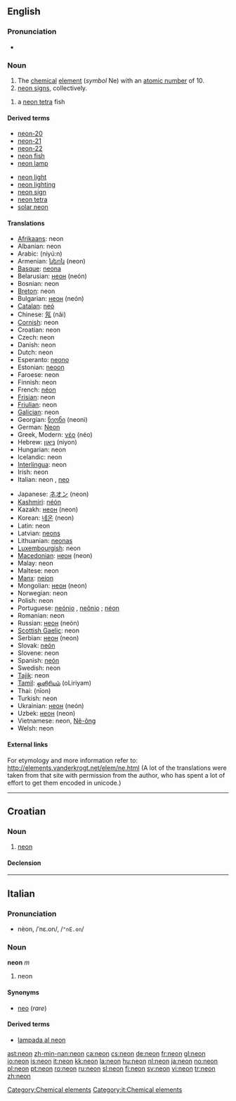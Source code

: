 {{see|Neon|neón|néon|néón}}
==English==

{{elements|Ne|fluorine|F|sodium|Na}}

===Pronunciation===
*{{audio|en-us-neon.ogg|Audio (US)}}

===Noun===
{{en-noun|-}}
{{wikipedia}}

# The [[chemical]] [[element]] (''symbol'' Ne) with an [[atomic number]] of 10.
# [[neon sign]]s, collectively.
{{en-noun}}
# a [[neon tetra]] fish

====Derived terms====
{{top2}}
*[[neon-20]]
*[[neon-21]]
*[[neon-22]]
*[[neon fish]]
*[[neon lamp]]
{{mid2}}
*[[neon light]]
*[[neon lighting]]
*[[neon sign]]
*[[neon tetra]]
*[[solar neon]]
{{bottom2}}

====Translations====
{{trans-top|element}}
*[[Afrikaans]]: neon
*Albanian: neon
*Arabic: {{ARchar|[[نيون]]}} (niyú:n) {{m}}
*Armenian: [[նեոն]] (neon)
*[[Basque]]: [[neona]]
*Belarusian: [[неон]] (neón) {{m}}
*Bosnian: neon
*[[Breton]]: neon {{m}}
*Bulgarian: [[неон]] (neón) {{m}}
*[[Catalan]]: [[neó]]
*Chinese: [[氖]] (nǎi)
*[[Cornish]]: neon
*Croatian: neon
*Czech: neon
*Danish: neon
*Dutch: neon {{n}}
*Esperanto: [[neono]]
*Estonian: [[neoon]]
*Faroese: neon
*Finnish: neon
*French: [[néon]] {{m}}
*[[Frisian]]: neon
*[[Friulian]]: neon
*[[Galician]]: neon
*Georgian: [[ნეონი]] (neoni)
*German: [[Neon]] {{n}}
*Greek, Modern: [[νέο]] (néo) {{n}}
*Hebrew: [[ניאון]] (niyon)
*Hungarian: neon
*Icelandic: neon
*[[Interlingua]]: neon
*Irish: neon
*Italian: neon {{m}}, [[neo]] {{m}}
{{trans-mid}}
*Japanese: [[ネオン]] (neon)
*[[Kashmiri]]: [[néón]]
*Kazakh: [[неон]] (neon)
*Korean: [[네온]] (neon)
*Latin: neon
*Latvian: [[neons]]
*Lithuanian: [[neonas]]
*[[Luxembourgish]]: neon
*[[Macedonian]]: [[неон]] (neon)
*Malay: neon
*Maltese: neon
*[[Manx]]: [[neion]]
*Mongolian: [[неон]] (neon)
*Norwegian: neon
*Polish: neon {{m}}
*Portuguese: [[neónio]] {{m}} {{italbrac|Portugal}}, [[neônio]] {{m}} {{italbrac|Brazil}}; [[néon]] {{m}}
*Romanian: neon {{n}}
*Russian: [[неон]] (neón) {{m}}
*[[Scottish Gaelic]]: neon
*Serbian: [[неон]] (neon) {{m}}
*Slovak: [[neón]]
*Slovene: neon
*Spanish: [[neón]] {{m}}
*Swedish: neon
*[[Tajik]]: neon
*[[Tamil]]: [[ஒளிரியம்]] (oLiriyam)
*Thai: {{THchar|[[นีออน]]}} (nīon)
*Turkish: neon
*Ukrainian: [[неон]] (neón) {{m}}
*Uzbek: [[неон]] (neon)
*Vietnamese: neon, [[Nê-ông]]
*Welsh: neon
{{trans-bottom}}

{{trans-top|neon signs}}
{{trans-mid}}
{{trans-bottom}}

{{trans-top|neon tetra}}
{{trans-mid}}
{{trans-bottom}}

====External links====
For etymology and more information refer to:
http://elements.vanderkrogt.net/elem/ne.html
(A lot of the translations were taken from that site with permission from the author, who has spent a lot of effort to get them encoded in unicode.)

[[Category:Chemical elements]]

----

==Croatian==

===Noun===
{{hr-noun|g=m|neoni}}

# [[#English|neon]]

====Declension====
{{hr-decl-noun
|neon|neoni
|neona|neona
|neonu|neonima
|neon|neone
|neone|neoni
|neonu|neonima
|neonom|neonima
}}

----

==Italian==

===Pronunciation===
*nèon, /ˈnɛ.on/, /<tt>"nE.on</tt>/

===Noun===
'''neon''' ''m''

# neon

====Synonyms====
*[[neo]] (''rare'')

====Derived terms====
*[[lampada al neon]]

[[Category:it:Chemical elements]]

[[ast:neon]]
[[zh-min-nan:neon]]
[[ca:neon]]
[[cs:neon]]
[[de:neon]]
[[fr:neon]]
[[gl:neon]]
[[io:neon]]
[[is:neon]]
[[it:neon]]
[[kk:neon]]
[[la:neon]]
[[hu:neon]]
[[nl:neon]]
[[ja:neon]]
[[no:neon]]
[[pl:neon]]
[[pt:neon]]
[[ro:neon]]
[[ru:neon]]
[[sl:neon]]
[[fi:neon]]
[[sv:neon]]
[[vi:neon]]
[[tr:neon]]
[[zh:neon]]